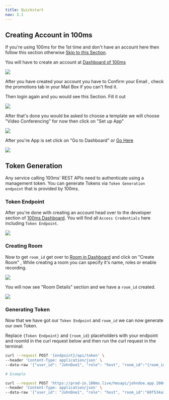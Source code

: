 ```yaml
---
title: Quickstart
nav: 3.1
---
```


## Creating Account in 100ms

If you're using 100ms for the 1st time and don't have an account here then follow this section otherwise [Skip to this Section](#token-generation).

You will have to create an account at [Dashboard of 100ms](https://dashboard.100ms.live/)

<Image src="/guides/token/create-account.png" width={2880} height={1584} />

After you have created your account you have to Confirm your Email , check the promotions tab in your Mail Box if you can't find it.

Then login again and you would see this Section. Fill it out

<Image src="/guides/token/build-app.png" width={2872} height={1580} />

After that's done you would be asked to choose a template we will choose "Video Conferencing" for now then click on "Set up App"

<Image src="/guides/token/template.png" width={2880} height={1580} />

After you're App is set click on "Go to Dashboard" or [Go Here](https://dashboard.100ms.live/dashboard)

<Image src="/guides/token/go-to-dashboard.png" width={1920} height={1055} />

## Token Generation

Any service calling 100ms' REST APIs need to authenticate using a management token. You can generate Tokens via `Token Generation endpoint` that is provided by 100ms.

### Token Endpoint
After you're done with creating an account head over to the developer section of [100ms Dashboard](https://dashboard.100ms.live/developer). You will find all `Access Credentials` here including `Token Endpoint`.

<Image src="/guides/token/credential.png" width={1920} height={1080} />

### Creating Room
Now to get `room_id` get over to [Room in Dashboard](https://dashboard.100ms.live/rooms) and click on "Create Room" , While creating a room you can specify it's name, roles or enable recording.

<Image src="/guides/token/create-room.png" width={1920} height={1080} />

You will now see "Room Details" section and we have a `room_id` created.

<Image src="/guides/token/room-id.png" width={1920} height={1080} />

### Generating Token
Now that we have got our `Token Endpoint` and `room_id` we can now generate our own Token.

Replace `{Token Endpoint}` and `{room_id}` placeholders with your endpoint and roomId in the curl request below and then run the curl request in the terminal:


```bash
curl --request POST '{endpoint}/api/token' \
--header 'Content-Type: application/json' \
--data-raw '{"user_id": "JohnDoe1", "role": "host", "room_id":"{room_id}"}'

# Example

curl --request POST 'https://prod-in.100ms.live/hmsapi/johndoe.app.100ms.live/api/token' \
--header 'Content-Type: application/json' \
--data-raw '{"user_id": "JohnDoe1", "role": "host", "room_id":"60f534a3533226920b256128"}'
```